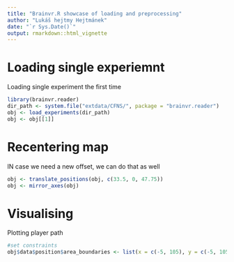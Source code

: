 ```yaml
---
title: "Brainvr.R showcase of loading and preprocessing"
author: "Lukáš hejtmy Hejtmánek"
date: "`r Sys.Date()`"
output: rmarkdown::html_vignette
---
```


# Loading single experiemnt
Loading single experiment the first time

```r
library(brainvr.reader)
dir_path <- system.file("extdata/CFNS/", package = "brainvr.reader")
obj <- load_experiments(dir_path)
obj <- obj[[1]]
```

# Recentering map
IN case we need a new offset, we can do that as well
```r
obj <- translate_positions(obj, c(33.5, 0, 47.75))
obj <- mirror_axes(obj)
```

# Visualising
Plotting player path
```r
#set constraints
obj$data$position$area_boundaries <- list(x = c(-5, 105), y = c(-5, 105))
```